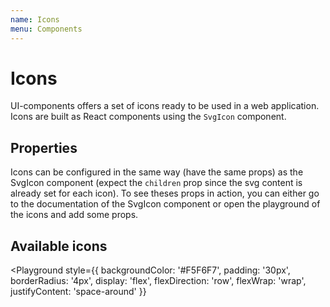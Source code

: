 ```yaml
---
name: Icons
menu: Components
---
```



# Icons

UI-components offers a set of icons ready to be used in a web application.
Icons are built as React components using the `SvgIcon` component.

## Properties

Icons can be configured in the same way (have the same props) as the SvgIcon component (expect the `children` prop since the svg content is already set for each icon).
To see theses props in action, you can either go to the documentation of the SvgIcon component or open the
playground of the icons and add some props.

<Props of={PasswordsIcon} size={30} />

## Available icons

<Playground
  style={{
    backgroundColor: '#F5F6F7',
    padding: '30px',
    borderRadius: '4px',
    display: 'flex',
    flexDirection: 'row',
    flexWrap: 'wrap',
    justifyContent: 'space-around'
  }}
>
  <IconsWrapper>
    <EditIcon title='translation_key' size={30} />
    <CopyPasswordIcon size={30} />
    <RevealIcon size={30} />
    <HideIcon size={30} />
    <NoNetworkIcon size={30} />
    <SharedIcon size={30} />
    <LoaderIcon size={30} />
    <CaretDownIcon size={30} />
    <CheckIcon size={30} />
    <VaultIcon size={30} />
    <WebIcon size={30} />
    <GeneratorIcon size={30} />
    <DotsIcon size={30} />
    <SearchIcon size={30} />
    <CloseIcon size={30} />
    <ArrowDownIcon size={30} />
    <RefreshIcon size={30} />
    <ToolsIcon size={30} />
    <ComputerIcon size={30} />
    <PasswordChangerIcon size={30} />
    <SecurityDashboardIcon size={30} />
    <PasswordHistoryIcon size={30} />
    <PasswordsIcon size={30} />
    <InfoCircleIcon size={30} />
    <CheckCircleIcon size={30} />
    <CrossCircleIcon size={30} />
    <PersonalInfoIcon size={30} />
    <HelpIcon size={30} />
    <MobileIcon size={30} />
    <IdIcon size={30} />
    <PaymentsIcon size={30} />
    <MailIcon size={30} />
    <HouseIcon size={30} />
    <BuildingIcon size={30} />
    <PhoneIcon size={30} />
    <ShieldCheckIcon viewBox='0 0 50 50' size={30} />
    <ShieldFlagIcon viewBox='0 0 50 50' size={30} />
    <OpenWebsiteIcon viewBox='0 0 24 24' size={30} />
    <CopyIcon size={30} />
    <LockIcon size={30} />
    <UnlockIcon size={30} />
    <RevokeIcon size={30} />
    <TaxIcon size={30} />
    <SettingsIcon size={30} />
    <LinkIcon size={30} />
    <ShareIcon size={30} />
  </IconsWrapper>
</Playground>
